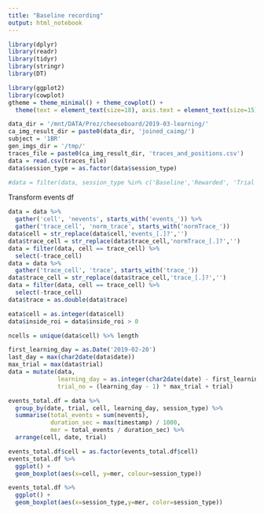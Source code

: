 ```yaml
---
title: "Baseline recording"
output: html_notebook
---
```


```r
library(dplyr)
library(readr)
library(tidyr)
library(stringr)
library(DT)

library(ggplot2)
library(cowplot)
gtheme = theme_minimal() + theme_cowplot() + 
  theme(text = element_text(size=18), axis.text = element_text(size=15))

```

```r
data_dir = '/mnt/DATA/Prez/cheeseboard/2019-03-learning/'
ca_img_result_dir = paste0(data_dir, 'joined_caimg/')
subject = '1BR'
gen_imgs_dir = '/tmp/'
traces_file = paste0(ca_img_result_dir, 'traces_and_positions.csv')
data = read.csv(traces_file)
data$session_type = as.factor(data$session_type)

#data = filter(data, session_type %in% c('Baseline','Rewarded', 'Trial', 'Test'))
```

Transform events df
```r
data = data %>%
  gather('cell', 'nevents', starts_with('events_')) %>%
  gather('trace_cell', 'norm_trace', starts_with('normTrace_')) 
data$cell = str_replace(data$cell,'events_[.]?','')
data$trace_cell = str_replace(data$trace_cell,'normTrace_[.]?','')
data = filter(data, cell == trace_cell) %>%
  select(-trace_cell)
data = data %>%
  gather('trace_cell', 'trace', starts_with('trace_')) 
data$trace_cell = str_replace(data$trace_cell,'trace_[.]?','')
data = filter(data, cell == trace_cell) %>%
  select(-trace_cell)
data$trace = as.double(data$trace)

eata$cell = as.integer(data$cell)
data$inside_roi = data$inside_roi > 0
```

```r
ncells = unique(data$cell) %>% length

first_learning_day = as.Date('2019-02-20')
last_day = max(char2date(data$date))
max_trial = max(data$trial)
data = mutate(data, 
              learning_day = as.integer(char2date(date) - first_learning_day + 1),
              trial_no = (learning_day - 1) * max_trial + trial)
```


```r
events_total.df = data %>% 
  group_by(date, trial, cell, learning_day, session_type) %>%
  summarise(total_events = sum(nevents), 
            duration_sec = max(timestamp) / 1000,
            mer = total_events / duration_sec) %>%
  arrange(cell, date, trial) 
```

```r

events_total.df$cell = as.factor(events_total.df$cell)
events_total.df %>%
  ggplot() +
  geom_boxplot(aes(x=cell, y=mer, colour=session_type))

```
```r
events_total.df %>%
  ggplot() +
  geom_boxplot(aes(x=session_type,y=mer, color=session_type))
```


